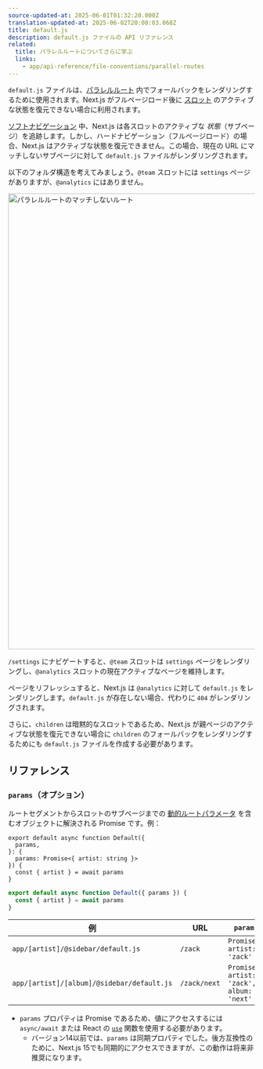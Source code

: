 ```yaml
---
source-updated-at: 2025-06-01T01:32:20.000Z
translation-updated-at: 2025-06-02T20:08:03.068Z
title: default.js
description: default.js ファイルの API リファレンス
related:
  title: パラレルルートについてさらに学ぶ
  links:
    - app/api-reference/file-conventions/parallel-routes
---
```


`default.js` ファイルは、[パラレルルート](/docs/app/api-reference/file-conventions/parallel-routes) 内でフォールバックをレンダリングするために使用されます。Next.js がフルページロード後に [スロット](/docs/app/api-reference/file-conventions/parallel-routes#slots) のアクティブな状態を復元できない場合に利用されます。

[ソフトナビゲーション](/docs/app/building-your-application/routing/linking-and-navigating#5-soft-navigation) 中、Next.js は各スロットのアクティブな _状態_（サブページ）を追跡します。しかし、ハードナビゲーション（フルページロード）の場合、Next.js はアクティブな状態を復元できません。この場合、現在の URL にマッチしないサブページに対して `default.js` ファイルがレンダリングされます。

以下のフォルダ構造を考えてみましょう。`@team` スロットには `settings` ページがありますが、`@analytics` にはありません。

<Image
  alt="パラレルルートのマッチしないルート"
  srcLight="/docs/light/parallel-routes-unmatched-routes.png"
  srcDark="/docs/dark/parallel-routes-unmatched-routes.png"
  width="1600"
  height="930"
/>

`/settings` にナビゲートすると、`@team` スロットは `settings` ページをレンダリングし、`@analytics` スロットの現在アクティブなページを維持します。

ページをリフレッシュすると、Next.js は `@analytics` に対して `default.js` をレンダリングします。`default.js` が存在しない場合、代わりに `404` がレンダリングされます。

さらに、`children` は暗黙的なスロットであるため、Next.js が親ページのアクティブな状態を復元できない場合に `children` のフォールバックをレンダリングするためにも `default.js` ファイルを作成する必要があります。

## リファレンス

### `params`（オプション）

ルートセグメントからスロットのサブページまでの [動的ルートパラメータ](/docs/app/api-reference/file-conventions/dynamic-routes) を含むオブジェクトに解決される Promise です。例：

```tsx filename="app/[artist]/@sidebar/default.js" switcher
export default async function Default({
  params,
}: {
  params: Promise<{ artist: string }>
}) {
  const { artist } = await params
}
```

```jsx filename="app/[artist]/@sidebar/default.js" switcher
export default async function Default({ params }) {
  const { artist } = await params
}
```

| 例                                        | URL          | `params`                                     |
| ----------------------------------------- | ------------ | -------------------------------------------- |
| `app/[artist]/@sidebar/default.js`        | `/zack`      | `Promise<{ artist: 'zack' }>`                |
| `app/[artist]/[album]/@sidebar/default.js`| `/zack/next` | `Promise<{ artist: 'zack', album: 'next' }>` |

- `params` プロパティは Promise であるため、値にアクセスするには `async/await` または React の [`use`](https://react.dev/reference/react/use) 関数を使用する必要があります。
  - バージョン14以前では、`params` は同期プロパティでした。後方互換性のために、Next.js 15でも同期的にアクセスできますが、この動作は将来非推奨になります。
